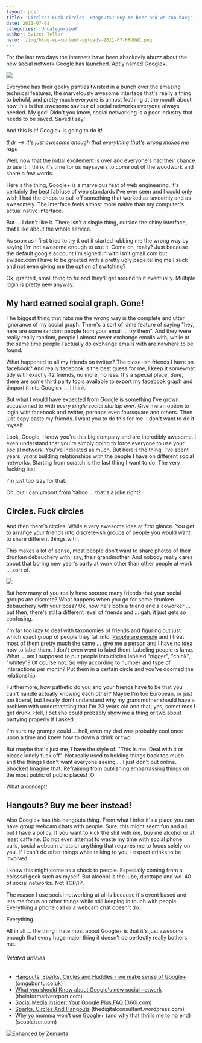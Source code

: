 ```yaml
---
layout: post
title: 'Circles? Fuck circles. Hangouts? Buy me beer and we can hang'
date: 2011-07-01
categories: 'Uncategorized'
author: Swizec Teller
hero: ./img/blog-wp-content-uploads-2011-07-KRd0W1.png
---
```

For the last two days the internets have been absolutely abuzz about the new social network Google has launched. Aptly named Google+.



![](./img/blog-wp-content-uploads-2011-07-KRd0W1.png)



Everyone has their geeky panties twisted in a bunch over the amazing technical features, the marvelously awesome interface that's really a thing to behold, and pretty much everyone is almost frothing at the mouth about how this is that awesome saviour of social networks everyone always needed. My god! Didn't you know, social networking is a poor industry that needs to be saved. Saved I say!



And this is it! Google+ is going to do it!



_tl;dr --> it's just awesome enough that everything that's wrong makes me rage_



Well, now that the initial excitement is over and everyone's had their chance to use it. I think it's time for us naysayers to come out of the woodwork and share a few words.



Here's the thing, Google+ is a marvelous feat of web engineering, it's certainly the best \[ab]use of web standards I've ever seen and I could only wish I had the chops to pull off something that worked as smoothly and as awesomely. The interface feels almost more native than my computer's actual native interface.



But ... I don't like it. There isn't a single thing, outside the shiny interface, that I like about the whole service.



As soon as I first tried to try it out it started rubbing me the wrong way by saying I'm not awesome enough to use it. Come on, really? Just because the default google account I'm signed in with isn't gmail.com but swizec.com I have to be greeted with a pretty ugly page telling me I suck and not even giving me the option of switching?

<!--more-->



Ok, granted, small thing to fix and they'll get around to it eventually. Multiple login is pretty new anyway.

## My hard earned social graph. Gone!

The biggest thing that rubs me the wrong way is the complete and utter ignorance of my social graph. There's a sort of lame feature of saying "hey, here are some random people from your email ... try them". And they were really really random, people I almost never exchange emails with, while at the same time people I actually do exchange emails with are nowhere to be found.



What happened to all my friends on twitter? The close-ish friends I have on facebook? And really facebook is the best guess for me, I keep it somewhat tidy with exactly 42 friends, no more, no less. It's a special place. Sure, there are some third party tools available to export my facebook graph and \\import it into Google+ ... I think.



But what I would have expected from Google is something I've grown accustomed to with _every single social startup ever_. Give me an option to login with facebook and twitter, perhaps even foursquare and others. Then just copy paste my friends. I want you to do this for me. I don't want to do it myself.



Look, Google, I know you're this big company and are incredibly awesome. I even understand that you're simply going to force everyone to use your social network. You've indicated as much. But here's the thing, I've spent years, _years_ building relationships with the people I have on different social networks. Starting from scratch is the last thing I want to do. The very fucking last.



I'm just too lazy for that.



Oh, but I can \\import from Yahoo ... that's a joke right?

## Circles. Fuck circles

And then there's circles. While a very awesome idea at first glance. You get to arrange your friends into discrete-ish groups of people you would want to share different things with.



This makes a lot of sense, most people don't want to share photos of their drunken debauchery with, say, their grandmother. And nobody really cares about that boring new year's party at work other than other people at work ... sort of.



![](./img/blog-wp-content-uploads-2011-07-hfzUX.jpg)



But how many of you really have sooooo many friends that your social groups are discrete? What happens when you go for some drunken debauchery with your boss? Ok, now he's both a friend and a coworker ... but then, there's still a different level of friends and ... gah, it just gets so confusing.



I'm far too lazy to deal with taxonomies of friends and figuring out just which exact group of people they fall into. [People are people](http://www.youtube.com/watch?v=59LXx_eyIVQ "RuPaul People Are People") and I treat most of them pretty much the same ... give me a person and I have no idea how to label them. I don't even _want_ to label them. Labeling people is lame. What ... am I supposed to put people into circles labeled "nigger", "chink", "whitey"? Of course not. So why according to number and type of interactions per month? Put them in a certain circle and you've doomed the relationship.



Furthermore, how pathetic do you and your friends have to be that you can't handle actually knowing each other? Maybe I'm too European, or just too liberal, but I really don't understand why my grandmother should have a problem with understanding that I'm 23 years old and that, yes, sometimes I get drunk. Hell, I bet she could probably show me a thing or two about partying properly if I asked.



I'm sure my gramps could ... hell, even my dad was probably cool once upon a time and knew how to down a drink or two.



But maybe that's just me, I have the style of: "This is me. Deal with it or please kindly fuck off". Not really used to holding things back too much ... and the things I don't want everyone seeing ... I just don't put online. Shocker! Imagine that. Refraining from publishing embarrassing things on the most public of public places! :O



What a concept!

## Hangouts? Buy me beer instead!

Also Google+ has this hangouts thing. From what I infer it's a place you can have group webcam chats with people. Sure, this might seem fun and all, but I have a policy. If you want to kick the shit with me, buy me alcohol or at least caffeine. Do not even attempt to waste my time with social phone calls, social webcam chats or anything that requires me to focus solely on you. If I can't do other things while talking to you, I expect drinks to be involved.



I know this might come as a shock to people. Especially coming from a colossal geek such as myself. But alcohol is the lube, ducttape and wd-40 of social networks. Not TCP/IP.



The reason I use social networking at all is because it's event based and lets me focus on other things while still keeping in touch with people. Everything a phone call or a webcam chat doesn't do.



Everything.



All in all ... the thing I hate most about Google+ is that it's just awesome enough that every huge major thing it doesn't do perfectly really bothers me.

###### Related articles

- [Hangouts, Sparks, Circles and Huddles - we make sense of Google+](http://www.omgubuntu.co.uk/2011/06/googleplus/) (omgubuntu.co.uk)
- [What you should Know about Google's new social network](http://theinformativereport.com/2011/07/01/what-you-should-know-about-googles-new-social-network/) (theinformativereport.com)
- [Social Media Insider: Your Google Plus FAQ](http://blog.360i.com/social-media/google-plus-faq) (360i.com)
- [Sparks, Circles And Hangouts](http://thedigitalconsultant.wordpress.com/2011/06/29/sparks-circles-and-hangouts/) (thedigitalconsultant.wordpress.com)
- [Why yo momma won't use Google+ (and why that thrills me to no end)](http://scobleizer.com/2011/07/01/why-yo-momma-wont-use-google-and-why-that-thrills-me-to-no-end/) (scobleizer.com)

[![Enhanced by Zemanta](http://img.zemanta.com/zemified_e.png?x-id=745658ef-f771-4515-9a98-4cf2885eb160)](http://www.zemanta.com/ "Enhanced by Zemanta")